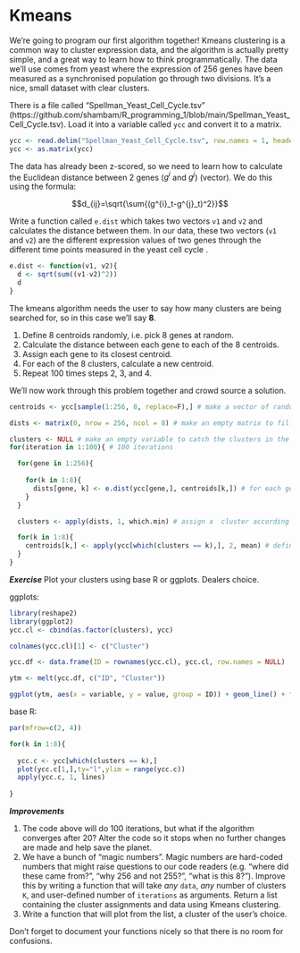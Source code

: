 # Kmeans

We're going to program our first algorithm together! Kmeans clustering is a common way to cluster expression data, and the algorithm is actually pretty simple, and a great way to learn how to think programmatically. The data we'll use comes from yeast where the expression of 256 genes have been measured as a synchronised population go through two divisions. It's a nice, small dataset with clear clusters.

There is a file called "Spellman_Yeast_Cell_Cycle.tsv" (https://github.com/shambam/R_programming_1/blob/main/Spellman_Yeast_Cell_Cycle.tsv). Load it into a variable called `ycc` and convert it to a matrix.
```r
ycc <- read.delim("Spellman_Yeast_Cell_Cycle.tsv", row.names = 1, header = T, sep = "\t")
ycc <- as.matrix(ycc)
```

The data has already been z-scored, so we need to learn how to calculate the Euclidean distance between 2 genes ($g^{i}$ and $g^{j}$) (vector). We do this using the formula:

$$d_{ij}=\sqrt{\sum{(g^{i}_t-g^{j}_t)^2}}$$

Write a function called `e.dist` which takes two vectors `v1` and `v2` and calculates the distance between them. In our data, these two vectors (`v1` and `v2`) are the different expression values of two genes through the different time points measured in the yeast cell cycle .
```r
e.dist <- function(v1, v2){
  d <- sqrt(sum((v1-v2)^2))
  d
}
```

The kmeans algorithm needs the user to say how many clusters are being searched for, so in this case we'll say **8**.

1. Define 8 centroids randomly, i.e. pick 8 genes at random.
2. Calculate the distance between each gene to each of the 8 centroids.
3. Assign each gene to its closest centroid.
4. For each of the 8 clusters, calculate a new centroid.
5. Repeat 100 times steps 2, 3, and 4.

We'll now work through this problem together and crowd source a solution.
```r
centroids <- ycc[sample(1:256, 8, replace=F),] # make a vector of random clusters. We are sampling 8 numbers (since we want 8 centroids) out of the vector 1:256 which represents the genes in ycc. Check that we indeed have 256 genes in ycc!

dists <- matrix(0, nrow = 256, ncol = 8) # make an empty matrix to fill with distances.

clusters <- NULL # make an empty variable to catch the clusters in the loop below
for(iteration in 1:100){ # 100 iterations

  for(gene in 1:256){
  
    for(k in 1:8){
      dists[gene, k] <- e.dist(ycc[gene,], centroids[k,]) # for each gene calculate the distance to each centroid (k).
    }
  }

  clusters <- apply(dists, 1, which.min) # assign a  cluster according to which centroid is nearest

  for(k in 1:8){
    centroids[k,] <- apply(ycc[which(clusters == k),], 2, mean) # define new centroids.
  }
}

```

***Exercise*** Plot your clusters using base R or ggplots. Dealers choice.

ggplots:
```r
library(reshape2)
library(ggplot2)
ycc.cl <- cbind(as.factor(clusters), ycc)

colnames(ycc.cl)[1] <- c("Cluster")

ycc.df <- data.frame(ID = rownames(ycc.cl), ycc.cl, row.names = NULL)

ytm <- melt(ycc.df, c("ID", "Cluster"))

ggplot(ytm, aes(x = variable, y = value, group = ID)) + geom_line() + facet_wrap(~Cluster, ncol = 3)

```

base R:

```r
par(mfrow=c(2, 4))

for(k in 1:8){
  
  ycc.c <- ycc[which(clusters == k),]
  plot(ycc.c[1,],ty="l",ylim = range(ycc.c))
  apply(ycc.c, 1, lines)
  
}


```

***Improvements***

1. The code above will do 100 iterations, but what if the algorithm converges after 20? Alter the code so it stops when no further changes are made and help save the planet.
2. We have a bunch of "magic numbers". Magic numbers are hard-coded numbers that might raise questions to our code readers (e.g. "where did these came from?", "why 256 and not 255?", "what is this 8?"). Improve this by writing a function that will take *any* `data`, *any* number of clusters `K`, and user-defined number of `iterations` as arguments. Return a list containing the cluster assignments and data using Kmeans clustering. 
3. Write a function that will plot from the list, a cluster of the user's choice.

Don't forget to document your functions nicely so that there is no room for confusions.


